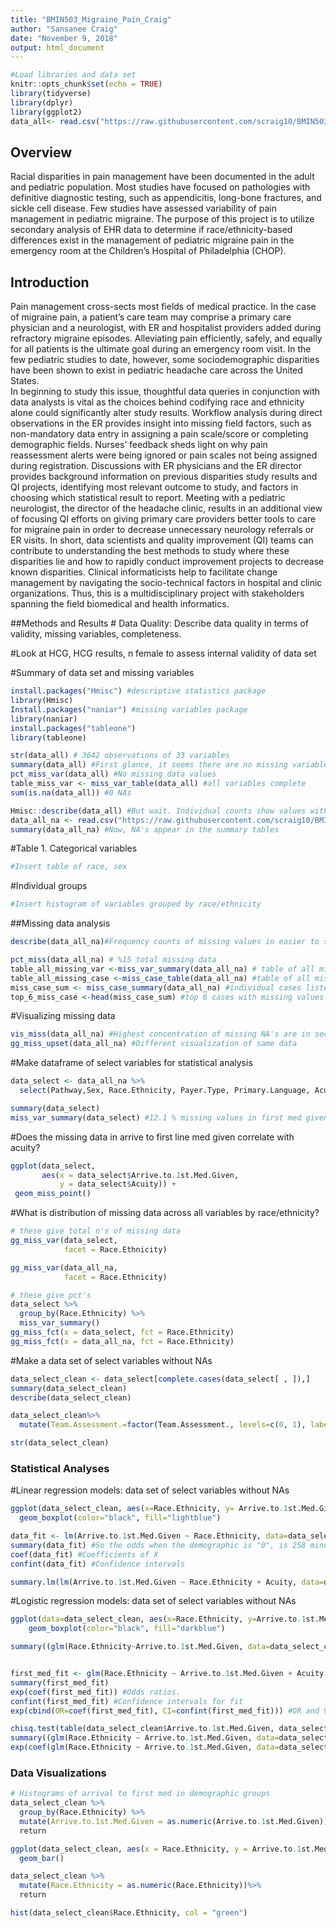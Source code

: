 ```yaml
---
title: "BMIN503_Migraine_Pain_Craig"
author: "Sansanee Craig"
date: "November 9, 2018"
output: html_document
---
```


```r
#Load libraries and data set
knitr::opts_chunk$set(echo = TRUE)
library(tidyverse)
library(dplyr)
library(ggplot2)
data_all<- read.csv("https://raw.githubusercontent.com/scraig10/BMIN503_Final_Project/master/data_all_rows.csv", header=TRUE)
```
## Overview
Racial disparities in pain management have been documented in the adult and pediatric population. Most studies have focused on pathologies with definitive diagnostic testing, such as appendicitis, long-bone fractures, and sickle cell disease. Few studies have assessed variability of pain management in pediatric migraine. The purpose of this project is to utilize secondary analysis of EHR data to determine if race/ethnicity-based differences exist in the management of pediatric migraine pain in the emergency room at the Children’s Hospital of Philadelphia (CHOP). 

## Introduction
Pain management cross-sects most fields of medical practice. In the case of migraine pain, a patient’s care team may comprise a primary care physician and a neurologist, with ER and hospitalist providers added during refractory migraine episodes. Alleviating pain efficiently, safely, and equally for all patients is the ultimate goal during an emergency room visit. In the few pediatric studies to date, however, some sociodemographic disparities have been shown to exist in pediatric headache care across the United States.  
In beginning to study this issue, thoughtful data queries in conjunction with data analysts is vital as the choices behind codifying race and ethnicity alone could significantly alter study results. Workflow analysis during direct observations in the ER provides insight into missing field factors, such as non-mandatory data entry in assigning a pain scale/score or completing demographic fields. Nurses’ feedback sheds light on why pain reassessment alerts were being ignored or pain scales not being assigned during registration. Discussions with ER physicians and the ER director provides background information on previous disparities study results and QI projects, identifying most relevant outcome to study, and factors in choosing which statistical result to report. Meeting with a pediatric neurologist, the director of the headache clinic, results in an additional view of focusing QI efforts on giving primary care providers better tools to care for migraine pain in order to decrease unnecessary neurology referrals or ER visits. 
In short, data scientists and quality improvement (QI) teams can contribute to understanding the best methods to study where these disparities lie and how to rapidly conduct improvement projects to decrease known disparities. Clinical informaticists help to facilitate change management by navigating the socio-technical factors in hospital and clinic organizations. Thus, this is a multidisciplinary project with stakeholders spanning the field biomedical and health informatics.

##Methods and Results
# Data Quality: Describe data quality in terms of validity, missing variables, completeness.

#Look at HCG, HCG results, n female to assess internal validity of data set

#Summary of data set and missing variables
```r
install.packages("Hmisc") #descriptive statistics package
library(Hmisc)
Install.packages("naniar") #missing variables package
library(naniar)
install.packages("tableone")
library(tableone)

str(data_all) # 3642 observations of 33 variables
summary(data_all) #First glance, it seems there are no missing variables. 
pct_miss_var(data_all) #No missing data values
table_miss_var <- miss_var_table(data_all) #all variables complete 
sum(is.na(data_all)) #0 NAs

Hmisc::describe(data_all) #But wait. Individual counts show values with blanks and dashes
data_all_na <- read.csv("https://raw.githubusercontent.com/scraig10/BMIN503_Final_Project/master/data_all_rows.csv", header=T, na.strings=c(""," ","NA", "-")) #assign NAs to blanks, spaces, and dashes
summary(data_all_na) #Now, NA's appear in the summary tables
```

#Table 1. Categorical variables
```r
#Insert table of race, sex
```

#Individual groups
```r
#Insert histogram of variables grouped by race/ethnicity
```

##Missing data analysis
``` r
describe(data_all_na)#Frequency counts of missing values in easier to scan format

pct_miss(data_all_na) # %15 total missing data
table_all_missing_var <-miss_var_summary(data_all_na) # table of all missing variables with n and pct, in order
table_all_missing_case <-miss_case_table(data_all_na) #table of all missing values by case. Max values missing: 23.5% of cases had 4 values missing. #Max case with values missing: 1 case had 21 values missing
miss_case_sum <- miss_case_summary(data_all_na) #individual cases listed by total missing values
top_6_miss_case <-head(miss_case_sum) #top 6 cases with missing values
```

#Visualizing missing data
```r
vis_miss(data_all_na) #Highest concentration of missing NA's are in second med metrics and HCG, because not everyone gets a second med or HCG test. 
gg_miss_upset(data_all_na) #Different visualization of same data
```

#Make dataframe of select variables for statistical analysis
```r
data_select <- data_all_na %>%
  select(Pathway,Sex, Race.Ethnicity, Payer.Type, Primary.Language, Acuity,Arrive.to.1st.Med.Given, Dispo, Team.Assessment. )

summary(data_select)
miss_var_summary(data_select) #12.1 % missing values in first med given. Race and ethnicity has one case that has a missing value. Payer type missing 3.1%
```

#Does the missing data in arrive to first line med given correlate with acuity?
```r
ggplot(data_select,
       aes(x = data_select$Arrive.to.1st.Med.Given,
           y = data_select$Acuity)) +
 geom_miss_point()
```

#What is distribution of missing data across all variables by race/ethnicity?
```r
# these give total n's of missing data
gg_miss_var(data_select,
            facet = Race.Ethnicity)

gg_miss_var(data_all_na,
            facet = Race.Ethnicity)

# these give pct's
data_select %>%
  group_by(Race.Ethnicity) %>%
  miss_var_summary()
gg_miss_fct(x = data_select, fct = Race.Ethnicity)
gg_miss_fct(x = data_all_na, fct = Race.Ethnicity)

```

#Make a data set of select variables without NAs
```r
data_select_clean <- data_select[complete.cases(data_select[ , ]),]
summary(data_select_clean)
describe(data_select_clean)

data_select_clean%>%
  mutate(Team.Assessment.=factor(Team.Assessment., levels=c(0, 1), labels=c("no", "yes")))

str(data_select_clean)
```

### Statistical Analyses

#Linear regression models: data set of select variables without NAs
```r
ggplot(data_select_clean, aes(x=Race.Ethnicity, y= Arrive.to.1st.Med.Given))+
  geom_boxplot(color="black", fill="lightblue")

data_fit <- lm(Arrive.to.1st.Med.Given ~ Race.Ethnicity, data=data_select_clean)
summary(data_fit) #So the odds when the demographic is "0", is 258 minutes?
coef(data_fit) #Coefficients of X
confint(data_fit) #Confidence intervals

summary.lm(lm(Arrive.to.1st.Med.Given ~ Race.Ethnicity + Acuity, data=data_select_clean))

```

#Logistic regression models: data set of select variables without NAs
```r
ggplot(data=data_select_clean, aes(x=Race.Ethnicity, y=Arrive.to.1st.Med.Given)) +
    geom_boxplot(color="black", fill="darkblue")

summary((glm(Race.Ethnicity~Arrive.to.1st.Med.Given, data=data_select_clean, family=binomial())))


first_med_fit <- glm(Race.Ethnicity ~ Arrive.to.1st.Med.Given + Acuity + Payer.Type + Pathway + Team.Assessment. + Dispo , data=data_select_clean, family=binomial())
summary(first_med_fit)
exp(coef(first_med_fit)) #Odds ratios.
confint(first_med_fit) #Confidence intervals for fit
exp(cbind(OR=coef(first_med_fit), CI=confint(first_med_fit))) #OR and 95%CI

chisq.test(table(data_select_clean$Arrive.to.1st.Med.Given, data_select_clean$Race.Ethnicity)) 
summary((glm(Race.Ethnicity ~ Arrive.to.1st.Med.Given, data=data_select_clean, family=binomial())))
exp(coef(glm(Race.Ethnicity ~ Arrive.to.1st.Med.Given, data=data_select_clean, family=binomial()))) #Odds ratios
```

### Data Visualizations
```r
# Histograms of arrival to first med in demographic groups
data_select_clean %>%
  group_by(Race.Ethnicity) %>%
  mutate(Arrive.to.1st.Med.Given = as.numeric(Arrive.to.1st.Med.Given)) %>%
  return

ggplot(data_select_clean, aes(x = Race.Ethnicity, y = Arrive.to.1st.Med.Given)) +
  geom_bar()

data_select_clean %>%
  mutate(Race.Ethnicity = as.numeric(Race.Ethnicity))%>%
  return

hist(data_select_clean$Race.Ethnicity, col = "green")

```

